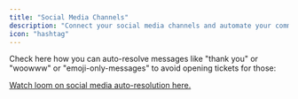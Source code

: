```yaml
---
title: "Social Media Channels"
description: "Connect your social media channels and automate your community management on all relevant socials."
icon: "hashtag"
---
```


Check here how you can auto-resolve messages like "thank you" or "woowww" or "emoji-only-messages" to avoid opening tickets for those:

[Watch loom on social media auto-resolution here.](https://www.loom.com/share/6db1e7277bc94723b78d84c9876e8dd8?sid=88241c30-cb25-4c61-aa47-2fdffb4281a1)